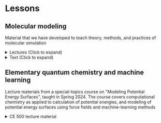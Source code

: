 
# Lessons

## Molecular modeling

Material that we have developed to teach theory, methods, and practices of molecular simulation

<details>
    <summary>Lectures (Click to expand)</summary>

Powerpoint lectures developed when teaching [CE 530 Molecular Simulation](https://www.eng.buffalo.edu/~kofke/ce530), dating from 2000 with very few updates since. 

The pdf files are more likely to preserve the format and fonts of the original slides; the Powerpoint files are provided to allow users to edit and update the content. Zip archives collecting all pdf and ppt files are included at the bottom.

1. Introduction [pdf](/lessons/lectures/Lecture1.ppt.pdf) [ppt](/lessons/lectures/Lecture1.ppt)
1. Physical quantities, hard-sphere MD [pdf](/lessons/lectures/Lecture2.ppt.pdf) [ppt](/lessons/lectures/Lecture2.ppt)
1. Common elements of a molecular simulation [pdf](/lessons/lectures/Lecture3.ppt.pdf) [ppt](/lessons/lectures/Lecture3.ppt)
1. Statistical mechanics [pdf](/lessons/lectures/Lecture6.ppt.pdf) [ppt](/lessons/lectures/Lecture6.ppt)
1. Monte Carlo integration and importance sampling [pdf](/lessons/lectures/Lecture7.ppt.pdf) [ppt](/lessons/lectures/Lecture7.ppt)
1. Markov processes [pdf](/lessons/lectures/Lecture8.ppt.pdf) [ppt](/lessons/lectures/Lecture8.ppt)
1. Monte Carlo simulation [pdf](/lessons/lectures/Lecture9.ppt.pdf) [ppt](/lessons/lectures/Lecture9.ppt)
1. Simple biasing methods [pdf](/lessons/lectures/Lecture10.ppt.pdf) [ppt](/lessons/lectures/Lecture10.ppt)
1. Molecular dynamics simulation [pdf](/lessons/lectures/Lecture11.ppt.pdf) [ppt](/lessons/lectures/Lecture11.ppt)
1. Dynamical properties [pdf](/lessons/lectures/Lecture12.ppt.pdf) [ppt](/lessons/lectures/Lecture12.ppt)
1. Molecular dynamics in other ensembles [pdf](/lessons/lectures/Lecture13.ppt.pdf) [ppt](/lessons/lectures/Lecture13.ppt)
1. Molecular models [pdf](/lessons/lectures/Lecture14.ppt.pdf) [ppt](/lessons/lectures/Lecture14.ppt)
1. Long-range forces and Ewald sums [pdf](/lessons/lectures/Lecture15.ppt.pdf) [ppt](/lessons/lectures/Lecture15.ppt)
1. Dielectrics and reaction field method [pdf](/lessons/lectures/Lecture16.ppt.pdf) [ppt](/lessons/lectures/Lecture16.ppt)
1. Beyond atoms: Simulating molecules [pdf](/lessons/lectures/Lecture17.ppt.pdf) [ppt](/lessons/lectures/Lecture17.ppt)
1. Free-energy calculations: Basics [pdf](/lessons/lectures/Lecture18.ppt.pdf) [ppt](/lessons/lectures/Lecture18.ppt)
1. Free-energy calculations: Distribution functions, precision, and accuracy  [pdf](/lessons/lectures/Lecture19.ppt.pdf) [ppt](/lessons/lectures/Lecture19.ppt)
1. Phase equilibria [pdf](/lessons/lectures/Lecture20.ppt.pdf) [ppt](/lessons/lectures/Lecture20.ppt)
1. Histogram reweighting methods [pdf](/lessons/lectures/Lecture21.ppt.pdf) [ppt](/lessons/lectures/Lecture21.ppt)
1. Chain-molecule sampling techniques [pdf](/lessons/lectures/Lecture22.ppt.pdf) [ppt](/lessons/lectures/Lecture22.ppt)
1. Symmetric MD integrators [pdf](/lessons/lectures/Lecture23.ppt.pdf) [ppt](/lessons/lectures/Lecture23.ppt)
1. Non-equilibrium molecular dynamics [pdf](/lessons/lectures/Lecture24.ppt.pdf) [ppt](/lessons/lectures/Lecture24.ppt)
1. Efficiencies and parallel methods [pdf](/lessons/lectures/Lecture25.ppt.pdf) [ppt](/lessons/lectures/Lecture25.ppt)
    
[Archive of lectures 1-8](/lessons/lectures/LectureFiles1.zip)
    
[Archive of lectures 9-15](/lessons/lectures/LectureFiles2.zip)
    
[Archive of lectures 16-23](/lessons/lectures/LectureFiles3.zip)

Note that lecture numbering used in presentation files does not match the numbering used here.
    
</details>

<details>
    <summary>Text (Click to expand)</summary>

Text documents that provide more detailed explanations of some of the concepts presented in the Powerpoint lectures.

1. Physical quantities in molecular simulations [pdf](/lessons/text/Elements_1.pdf)
1. Error analysis [pdf](/lessons/text/ErrorAnalysis_3.pdf)
1. Statistical mechanics [pdf](/lessons/text/StatMech6c.pdf)
1. Basic molecular dynamics [pdf](/lessons/text/Basic_MD.pdf)
1. Hard-sphere molecular dynamics [pdf](/lessons/text/HardSphereMD_2.pdf)
1. Markov processes [pdf](/lessons/text/Markov.pdf)
1. Monte Carlo simulation [pdf](/lessons/text/Monte_Carlo_simulation.pdf)
1. Simple biasing methods [pdf](/lessons/text/SimpleBiasing.pdf)
1. Long-range forces [pdf](/lessons/text/Long_range_forces_3.pdf)
    
Etomica Java code included in some of these files is not up-to-date with the classes currently making up the framework.

</details>

## Elementary quantum chemistry and machine learning
Lecture materials from a special-topics course on "Modeling Potential Energy Surfaces", taught in Spring 2024.  The course covers computational chemistry as applied to calculation of potential energies, and modeling of potential energy surfaces using force fields and machine-learning methods

<details>
    <summary>CE 500 lecture material</summary>

The pdf files are printed from the Powerpoint slides and are more likely to preserve the format and fonts of the original slides. The zip archives include the original Powerpoint files and Mathematica notebooks (.nb) that were used to produce some of the figures in the slides, and to reinforce lessons in class. 

Zip archives collecting all pdf, ppt, and nb files are included at the bottom.

1. Elementary quantum mechanics [pdf](/lessons/ce500/Lecture1.pdf) [zip](/lessons/ce500/Lecture1.zip)
1. Elementary quantum chemistry [pdf](/lessons/ce500/Lecture2.pdf) [zip](/lessons/ce500/Lecture2.zip)
1. Many-electron systems [pdf](/lessons/ce500/Lecture3.pdf) [zip](/lessons/ce500/Lecture3.zip)
1. Electron-repulsion integrals and exchange [pdf](/lessons/ce500/Lecture4.pdf) [zip](/lessons/ce500/Lecture4.zip)
1. Hartree-Fock theory [pdf](/lessons/ce500/Lecture5.pdf) [zip](/lessons/ce500/Lecture5.zip)
1. Calculating energies [pdf](/lessons/ce500/Lecture6.pdf) [zip](/lessons/ce500/Lecture6.zip)
1. Hartree-Fock calculations [pdf](/lessons/ce500/Lecture7.pdf) [zip](/lessons/ce500/Lecture7.zip)
1. Molecular orbitals [pdf](/lessons/ce500/Lecture8.pdf) [zip](/lessons/ce500/Lecture8.zip)
1. Mathematica [pdf](/lessons/ce500/Lecture9.pdf) [zip](/lessons/ce500/Lecture9.zip)
1. Density functional theory basics [pdf](/lessons/ce500/Lecture10.pdf) [zip](/lessons/ce500/Lecture10.zip)
1. Kohn-Sham and local-density approximation [pdf](/lessons/ce500/Lecture11.pdf) [zip](/lessons/ce500/Lecture11.zip)
1. Generalized gradient approximation, and beyond [pdf](/lessons/ce500/Lecture12.pdf) [zip](/lessons/ce500/Lecture12.zip)
1. Basis sets [pdf](/lessons/ce500/Lecture13.pdf) [zip](/lessons/ce500/Lecture13.zip)
1. Midterm exam [doc](/lessons/ce500/Midterm.doc)
1. Force fields [pdf](/lessons/ce500/Lecture15.pdf) [zip](/lessons/ce500/Lecture15.zip)
1. Electrostatics 1 [pdf](/lessons/ce500/Lecture16.pdf) [zip](/lessons/ce500/Lecture16.zip)
1. Electrostatics 2 [pdf](/lessons/ce500/Lecture17.pdf) [zip](/lessons/ce500/Lecture17.zip)
1. Post-HF methods [pdf](/lessons/ce500/Lecture18.pdf) [zip](/lessons/ce500/Lecture18.zip)
1. Elements of machine learning [pdf](/lessons/ce500/Lecture19.pdf) [zip](/lessons/ce500/Lecture19.zip)
1. Linear-model case study [pdf](/lessons/ce500/Lecture20.pdf) [zip](/lessons/ce500/Lecture20.zip)
1. Neural networks 1 [pdf](/lessons/ce500/Lecture21.pdf) [zip](/lessons/ce500/Lecture21.zip)
1. Neural networks 2 [pdf](/lessons/ce500/Lecture22.pdf) [zip](/lessons/ce500/Lecture22.zip)
1. Bayesian regression methods [pdf](/lessons/ce500/Lecture23.pdf) [zip](/lessons/ce500/Lecture23.zip)
1. Gaussian processes [pdf](/lessons/ce500/Lecture24.pdf) [zip](/lessons/ce500/Lecture24.zip)

[Archive of lectures 1-4](/lessons/ce500/1-4.zip)
    
[Archive of lectures 5-10](/lessons/ce500/5-10.zip)
    
[Archive of lectures 11-15](/lessons/ce500/11-15.zip)

[Archive of lectures 16-18](/lessons/ce500/16-18.zip)

[Archive of lectures 19-22](/lessons/ce500/19-22.zip)

[Archive of lectures 23-24](/lessons/ce500/23-24.zip)

</details>

